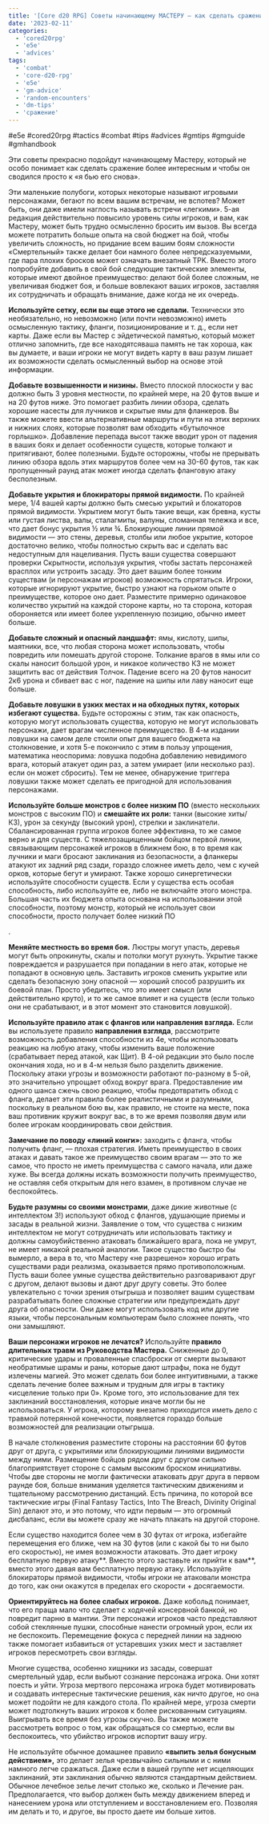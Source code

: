 ```yaml
---
title: '[Core d20 RPG] Советы начинающему МАСТЕРУ – как сделать сражение более тактическим'
date: '2023-02-11'
categories:
  - 'cored20rpg'
  - 'e5e'
  - 'advices'
tags:
  - 'combat'
  - 'core-d20-rpg'
  - 'e5e'
  - 'gm-advice'
  - 'random-encounters'
  - 'dm-tips'
  - 'сражение'
---
```


#e5e #cored20rpg #tactics #combat #tips #advices #gmtips #gmguide #gmhandbook



Эти советы прекрасно подойдут начинающему Мастеру, который не особо понимает как сделать сражение более интересным и чтобы он сводился просто к «я бью его снова».



Эти маленькие полубоги, которых некоторые называют игровыми персонажами, бегают по всем вашим встречам, не вспотев? Может быть, они даже имели наглость называть встречи «легкими». 5-ая редакция действительно повысило уровень силы игроков, и вам, как Мастеру, может быть трудно осмысленно бросить им вызов. Вы всегда можете потратить больше опыта на свой бюджет на бой, чтобы увеличить сложность, но придание всем вашим боям сложности «Смертельный» также делает бои намного более непредсказуемыми, где пара плохих бросков может означать внезапный TPK. Вместо этого попробуйте добавить в свой бой следующие тактические элементы, которые имеют двойное преимущество: делают бой более сложным, не увеличивая бюджет боя, и больше вовлекают ваших игроков, заставляя их сотрудничать и обращать внимание, даже когда не их очередь.



**Используйте сетку, если вы еще этого не сделали.** Технически это необязательно, но невозможно (или почти невозможно) иметь осмысленную тактику, фланги, позиционирование и т. д., если нет карты. Даже если вы Мастер с эйдетической памятью, который может отлично запомнить, где все находятсяваша память не так хороша, как вы думаете, и ваши игроки не могут видеть карту в ваш разум лишает их возможности сделать осмысленный выбор на основе этой информации.

**Добавьте возвышенности и низины.** Вместо плоской плоскости у вас должно быть 3 уровня местности, по крайней мере, на 20 футов выше и на 20 футов ниже. Это помогает разбить линии обзора, сделать хорошие насесты для лучников и скрытые ямы для фланкеров. Вы также можете ввести альтернативные маршруты и пути на этих верхних и нижних слоях, которые позволят вам обходить «бутылочное горлышко». Добавление перепада высот также вводит урон от падения в ваших боях и делает особенности существ, которые толкают и притягивают, более полезными. Будьте осторожны, чтобы не прерывать линию обзора вдоль этих маршрутов более чем на 30-60 футов, так как пропущенный раунд атак может иногда сделать фланговую атаку бесполезным.



**Добавьте укрытия и блокираторы прямой видимости.** По крайней мере, 1/4 вашей карты должно быть смесью укрытий и блокаторов прямой видимости. Укрытием могут быть такие вещи, как бревна, кусты или густая листва, валы, сталагмиты, валуны, сломанная тележка и все, что дает бонус укрытия ½ или ¾. Блокирующие линии прямой видимости — это стены, деревья, столбы или любое укрытие, которое достаточно велико, чтобы полностью скрыть вас и сделать вас недоступным для нацеливания. Пусть ваши существа совершают проверки Скрытности, используя укрытия, чтобы застать персонажей врасплох или устроить засаду. Это дает вашим более тонким существам (и персонажам игроков) возможность спрятаться. Игроки, которые игнорируют укрытие, быстро узнают на горьком опыте о преимуществе, которое оно дает. Разместите примерно одинаковое количество укрытий на каждой стороне карты, но та сторона, которая обороняется или имеет более укрепленную позицию, обычно имеет больше.

**Добавьте сложный и опасный ландшафт:** ямы, кислоту, шипы, маятники, все, что любая сторона может использовать, чтобы повредить или помешать другой стороне. Толкание врагов в ямы или со скалы наносит большой урон, и никакое количество КЗ не может защитить вас от действия Толчок. Падение всего на 20 футов наносит 2к6 урона и сбивает вас с ног, падение на шипы или лаву наносит еще больше.



**Добавьте ловушки в узких местах и на обходных путях, которых избегают существа.** Будьте осторожны с этим, так как опасность, которую могут использовать существа, которую не могут использовать персонажи, дает врагам численное преимущество. В 4-м издании ловушки на самом деле стоили опыт для вашего бюджета на столкновение, и хотя 5-е покончило с этим в пользу упрощения, математика неоспорима: ловушка подобна добавлению невидимого врага, который атакует один раз, а затем умирает (или несколько раз). если он может сбросить). Тем не менее, обнаружение триггера ловушки также может сделать ее пригодной для использования персонажами.



**Используйте больше монстров с более низким ПО** (вместо нескольких монстров с высоким ПО) и **смешайте их роли:** танки (высокие хиты/КЗ), урон за секунду (высокий урон), стрелки и заклинатели. Сбалансированная группа игроков более эффективна, то же самое верно и для существ. С тяжелозащищенным бойцом первой линии, связывающим персонажей игроков в ближнем бою, в то время как лучники и маги бросают заклинания из безопасности, а фланкеры атакуют их задний ряд сзади, гораздо сложнее иметь дело, чем с кучей орков, которые бегут и умирают. Также хорошо синергетически используйте способности существ. Если у существа есть особая способность, либо используйте ее, либо не включайте этого монстра. Большая часть их бюджета опыта основана на использовании этой способности, поэтому монстр, который не использует свои способности, просто получает более низкий ПО

.

**Меняйте местность во время боя.** Люстры могут упасть, деревья могут быть опрокинуты, скалы и потолки могут рухнуть. Укрытие также повреждается и разрушается при попадании в него атак, которые не попадают в основную цель. Заставить игроков сменить укрытие или сделать безопасную зону опасной — хороший способ разрушить их боевой план. Просто убедитесь, что это имеет смысл (или действительно круто), и то же самое влияет и на существ (если только они не срабатывают, и в этот момент это становится ловушкой).



**Используйте правило атак с флангов или направления взгляда.** Если вы используете правило **направления взгляда**, рассмотрите возможность добавления способности из 4e, чтобы использовать реакцию на любую атаку, чтобы изменить ваше положение (срабатывает перед атакой, как Щит). В 4-ой редакции это было после окончания хода, но и в 4-м нельзя было разделить движение. Поскольку атаки угрозы и возможности работают по-разному в 5-ой, это значительно упрощает обход вокруг врага. Предоставление им одного шанса сжечь свою реакцию, чтобы предотвратить обход с фланга, делает эти правила более реалистичными и разумными, поскольку в реальном бою вы, как правило, не стоите на месте, пока ваш противник кружит вокруг вас, в то же время позволяя двум или более игрокам координировать свои действия.



**Замечание по поводу «линий конги»:** заходить с фланга, чтобы получить фланг, — плохая стратегия. Иметь преимущество в своих атаках и давать такое же преимущество своим врагам — это то же самое, что просто не иметь преимущества с самого начала, или даже хуже. Вы всегда должны искать возможности получить преимущество, не оставляя себя открытым для него взамен, в противном случае не беспокойтесь.



**Будьте разумны со своими монстрами**, даже дикие животные (с интеллектом 3!) используют обход с флангов, удушающие приемы и засады в реальной жизни. Заявление о том, что существа с низким интеллектом не могут сотрудничать или использовать тактику и должны самоубийственно атаковать ближайшего врага, пока не умрут, не имеет никакой реальной аналогии. Такое существо быстро бы вымерло, а вера в то, что Мастеру «не разрешено» хорошо играть существами ради реализма, оказывается прямо противоположным. Пусть ваши более умные существа действительно разговаривают друг с другом, делают вызовы и дают друг другу советы. Это более увлекательно с точки зрения отыгрыша и позволяет вашим существам разрабатывать более сложные стратегии или предупреждать друг друга об опасности. Они даже могут использовать код или другие языки, чтобы персональным компьютерам было сложнее понять, что они замышляют.



**Ваши персонажи игроков не лечатся?** Используйте **правило длительных травм из Руководства Мастера.** Сниженные до 0, критические удары и проваленные спасброски от смерти вызывают необратимые шрамы и раны, которые дают штрафы, пока не будут излечены магией. Это может сделать бои более интуитивными, а также сделать лечение более важным и трудным для игры в тактику «исцеление только при 0». Кроме того, это использование для тех заклинаний восстановления, которые иначе могли бы не использоваться. У игрока, которому внезапно приходится иметь дело с травмой потерянной конечности, появляется гораздо больше возможностей для реализации отыгрыша.



В начале столкновения разместите стороны на расстоянии 60 футов друг от друга, с укрытиями или блокирующими линиями видимости между ними. Размещение бойцов рядом друг с другом сильно благоприятствует стороне с самым высоким броском инициативы. Чтобы две стороны не могли фактически атаковать друг друга в первом раунде боя, больше внимания уделяется тактическим движениям и тщательному рассмотрению дистанций. Есть причина, по которой все тактические игры (Final Fantasy Tactics, Into The Breach, Divinity Original Sin) делают это, и это потому, что идти первым — это огромный дисбаланс, если вы можете сразу же начать плакать на другой стороне.



Если существо находится более чем в 30 футах от игрока, избегайте перемещения его ближе, чем на 30 футов (или с какой бы то ни было его скоростью), не имея возможности атаковать. Это дает игроку бесплатную первую атаку**. Вместо этого заставьте их прийти к вам**, вместо этого давая вам бесплатную первую атаку. Используйте блокираторы прямой видимости, чтобы игроки не атаковали монстра до того, как они окажутся в пределах его скорости + досягаемости.



**Ориентируйтесь на более слабых игроков.** Даже кобольд понимает, что его праща мало что сделает с ходячей консервной банкой, но повредит парню в мантии. Эти персонажи игроков часто представляют собой стеклянные пушки, способные нанести огромный урон, если их не беспокоить. Перемещение фокуса с передней линии на заднюю также помогает избавиться от устаревших узких мест и заставляет игроков пересмотреть свои взгляды.



Многие существа, особенно хищники из засады, совершат смертельный удар, если выбьют сознание персонажа игрока. Они хотят поесть и уйти. Угроза мертвого персонажа игрока будет мотивировать и создавать интересные тактические решения, как ничто другое, но она может подойти не для каждого стола. По крайней мере, угроза смерти может подтолкнуть ваших игроков к более рискованным ситуациям. Выигрывать все время без угрозы скучно. Вы также можете рассмотреть вопрос о том, как обращаться со смертью, если вы беспокоитесь, что убийство игроков испортит вашу игру.



Не используйте обычное домашнее правило **«выпить зелья бонусным действием»,** это делает зелья чрезвычайно сильными и с ними намного легче сражаться. Даже если в вашей группе нет исцеляющих заклинаний, эти заклинания обычно являются стандартным действием. Обычное лечебное зелье лечит столько же, сколько и Лечение ран. Предполагается, что выбор должен быть между движением вперед и нанесением урона или отступлением и восстановлением его. Позволяя им делать и то, и другое, вы просто даете им больше хитов.
